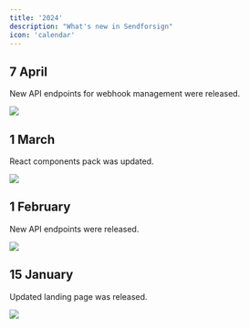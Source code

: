 ```yaml
---
title: '2024'
description: "What's new in Sendforsign"
icon: 'calendar'
---
```

## 7 April
New API endpoints for webhook management were released.
<Frame caption="Webhook API endpoints">
  <img src="/changelog/img24/070424.png" />
</Frame>

## 1 March
React components pack was updated.
<Frame caption="React components">
  <img src="/changelog/img24/010324.png" />
</Frame>

## 1 February
New API endpoints were released.
<Frame caption="API endpoints">
  <img src="/changelog/img24/010224.png" />
</Frame>

## 15 January
Updated landing page was released.
<Frame caption="Landing page">
  <img src="/changelog/img24/150124.png" />
</Frame>